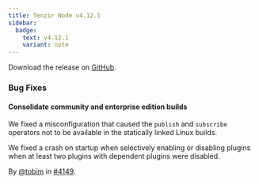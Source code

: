 ```yaml
---
title: Tenzir Node v4.12.1
sidebar:
  badge:
    text: v4.12.1
    variant: note
---
```


Download the release on [GitHub](https://github.com/tenzir/tenzir/releases/tag/v4.12.1).

### Bug Fixes

#### Consolidate community and enterprise edition builds

We fixed a misconfiguration that caused the `publish` and `subscribe` operators
not to be available in the statically linked Linux builds.

We fixed a crash on startup when selectively enabling or disabling plugins when
at least two plugins with dependent plugins were disabled.

By [@tobim](https://github.com/tobim) in [#4149](https://github.com/tenzir/tenzir/pull/4149).
